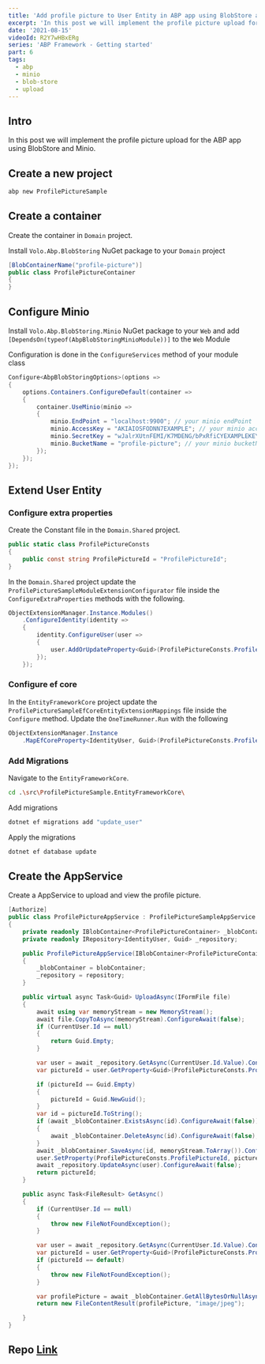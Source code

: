 ```yaml
---
title: 'Add profile picture to User Entity in ABP app using BlobStore and Minio. Part 6'
excerpt: 'In this post we will implement the profile picture upload for the ABP app using BlobStore and Minio.'
date: '2021-08-15'
videoId: R2Y7wHBxERg
series: 'ABP Framework - Getting started'
part: 6
tags:
  - abp
  - minio
  - blob-store
  - upload
---
```


<YoutubeVideo videoId={props.videoId} />

<TOCInline toc={props.toc} asDisclosure />

## Intro

In this post we will implement the profile picture upload for the ABP app using BlobStore and Minio.

## Create a new project

```bash
abp new ProfilePictureSample
```

## Create a container

Create the container in `Domain` project.

Install `Volo.Abp.BlobStoring` NuGet package to your `Domain` project

```cs
[BlobContainerName("profile-picture")]
public class ProfilePictureContainer
{
}
```

## Configure Minio

Install `Volo.Abp.BlobStoring.Minio` NuGet package to your `Web` and add `[DependsOn(typeof(AbpBlobStoringMinioModule))]` to the `Web` Module

Configuration is done in the `ConfigureServices` method of your module class

```cs
Configure<AbpBlobStoringOptions>(options =>
{
    options.Containers.ConfigureDefault(container =>
    {
        container.UseMinio(minio =>
        {
            minio.EndPoint = "localhost:9900"; // your minio endPoint
            minio.AccessKey = "AKIAIOSFODNN7EXAMPLE"; // your minio accessKey
            minio.SecretKey = "wJalrXUtnFEMI/K7MDENG/bPxRfiCYEXAMPLEKEY"; // your minio secretKey
            minio.BucketName = "profile-picture"; // your minio bucketName
        });
    });
});
```

## Extend User Entity

### Configure extra properties

Create the Constant file in the `Domain.Shared` project.

```cs
public static class ProfilePictureConsts
{
    public const string ProfilePictureId = "ProfilePictureId";
}
```

In the `Domain.Shared` project update the `ProfilePictureSampleModuleExtensionConfigurator` file inside the `ConfigureExtraProperties` methods with the following.

```cs
ObjectExtensionManager.Instance.Modules()
    .ConfigureIdentity(identity =>
    {
        identity.ConfigureUser(user =>
        {
            user.AddOrUpdateProperty<Guid>(ProfilePictureConsts.ProfilePictureId);
        });
    });
```

### Configure ef core

In the `EntityFrameworkCore` project update the `ProfilePictureSampleEfCoreEntityExtensionMappings` file inside the `Configure` method. Update the `OneTimeRunner.Run` with the following

```cs
ObjectExtensionManager.Instance
    .MapEfCoreProperty<IdentityUser, Guid>(ProfilePictureConsts.ProfilePictureId);
```

### Add Migrations

Navigate to the `EntityFrameworkCore`.

```bash
cd .\src\ProfilePictureSample.EntityFrameworkCore\
```

Add migrations

```bash
dotnet ef migrations add "update_user"
```

Apply the migrations

```bash
dotnet ef database update
```

## Create the AppService

Create a AppService to upload and view the profile picture.

```cs
[Authorize]
public class ProfilePictureAppService : ProfilePictureSampleAppService
{
    private readonly IBlobContainer<ProfilePictureContainer> _blobContainer;
    private readonly IRepository<IdentityUser, Guid> _repository;

    public ProfilePictureAppService(IBlobContainer<ProfilePictureContainer> blobContainer, IRepository<IdentityUser, Guid> repository)
    {
        _blobContainer = blobContainer;
        _repository = repository;
    }

    public virtual async Task<Guid> UploadAsync(IFormFile file)
    {
        await using var memoryStream = new MemoryStream();
        await file.CopyToAsync(memoryStream).ConfigureAwait(false);
        if (CurrentUser.Id == null)
        {
            return Guid.Empty;
        }

        var user = await _repository.GetAsync(CurrentUser.Id.Value).ConfigureAwait(false);
        var pictureId = user.GetProperty<Guid>(ProfilePictureConsts.ProfilePictureId);

        if (pictureId == Guid.Empty)
        {
            pictureId = Guid.NewGuid();
        }
        var id = pictureId.ToString();
        if (await _blobContainer.ExistsAsync(id).ConfigureAwait(false))
        {
            await _blobContainer.DeleteAsync(id).ConfigureAwait(false);
        }
        await _blobContainer.SaveAsync(id, memoryStream.ToArray()).ConfigureAwait(false);
        user.SetProperty(ProfilePictureConsts.ProfilePictureId, pictureId);
        await _repository.UpdateAsync(user).ConfigureAwait(false);
        return pictureId;
    }

    public async Task<FileResult> GetAsync()
    {
        if (CurrentUser.Id == null)
        {
            throw new FileNotFoundException();
        }

        var user = await _repository.GetAsync(CurrentUser.Id.Value).ConfigureAwait(false);
        var pictureId = user.GetProperty<Guid>(ProfilePictureConsts.ProfilePictureId);
        if (pictureId == default)
        {
            throw new FileNotFoundException();
        }

        var profilePicture = await _blobContainer.GetAllBytesOrNullAsync(pictureId.ToString()).ConfigureAwait(false);
        return new FileContentResult(profilePicture, "image/jpeg");

    }
}
```

## Repo [Link](https://github.com/antosubash/AbpProfilePictureSample)
